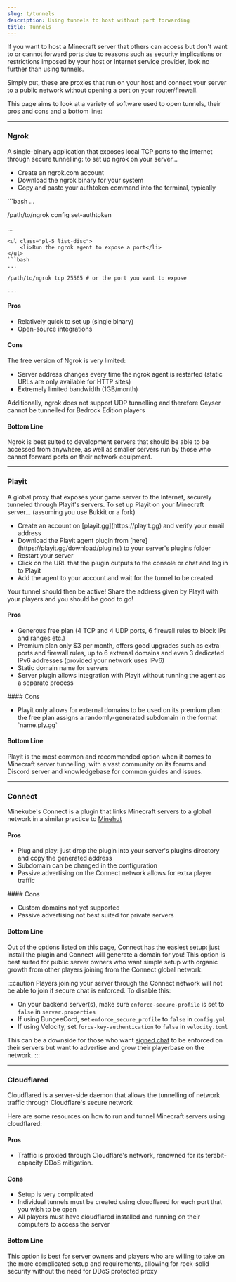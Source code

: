 ```yaml
---
slug: t/tunnels
description: Using tunnels to host without port forwarding
title: Tunnels
---
```



If you want to host a Minecraft server that others can access but don't want to or cannot forward ports due to reasons such as security implications or restrictions imposed by your host or Internet service provider, look no further than using tunnels.

Simply put, these are proxies that run on your host and connect your server to a public network without opening a port on your router/firewall.

This page aims to look at a variety of software used to open tunnels, their pros and cons and a bottom line:

---

### Ngrok

A single-binary application that exposes local TCP ports to the internet through secure tunnelling: to set up ngrok on your server...
<ul class="pl-5 list-disc">
    <li>Create an ngrok.com account</li>
    <li>Download the ngrok binary for your system</li>
    <li>Copy and paste your authtoken command into the terminal, typically</li>
</ul>
```bash
...

/path/to/ngrok config set-authtoken <token>

...
```
<ul class="pl-5 list-disc">
    <li>Run the ngrok agent to expose a port</li>
</ul>
```bash
...

/path/to/ngrok tcp 25565 # or the port you want to expose

...
```

#### Pros
<ul class="pl-5 list-disc">
    <li>Relatively quick to set up (single binary)</li>
    <li>Open-source integrations</li>
</ul>

#### Cons

The free version of Ngrok is very limited:
<ul class="pl-5 list-disc">
    <li>Server address changes every time the ngrok agent is restarted (static URLs are only available for HTTP sites)</li>
    <li>Extremely limited bandwidth (1GB/month)</li>
</ul>

Additionally, ngrok does not support UDP tunnelling and therefore Geyser cannot be tunnelled for Bedrock Edition players

#### Bottom Line

Ngrok is best suited to development servers that should be able to be accessed from anywhere, as well as smaller servers run by those who cannot forward ports on their network equipment.

<LinkCard
  title="Website"
  href="https://ngrok.com"
/>

---

### Playit

A global proxy that exposes your game server to the Internet, securely tunneled through Playit's servers. To set up Playit on your Minecraft server... (assuming you use Bukkit or a fork)
<ul class="pl-5 list-disc">
    <li>Create an account on [playit.gg](https://playit.gg) and verify your email address</li>
    <li>Download the Playit agent plugin from [here](https://playit.gg/download/plugins) to your server's plugins folder</li>
    <li>Restart your server</li>
    <li>Click on the URL that the plugin outputs to the console or chat and log in to Playit</li>
    <li>Add the agent to your account and wait for the tunnel to be created</li>
</ul>
Your tunnel should then be active! Share the address given by Playit with your players and you should be good to go!

#### Pros
<ul class="pl-5 list-disc">
    <li>Generous free plan (4 TCP and 4 UDP ports, 6 firewall rules to block IPs and ranges etc.)</li>
    <li>Premium plan only $3 per month, offers good upgrades such as extra ports and firewall rules, up to 6 external domains and even 3 dedicated IPv6 addresses (provided your network uses IPv6)</li>
    <li>Static domain name for servers</li>
    <li>Server plugin allows integration with Playit without running the agent as a separate process</li>
</ul>
#### Cons
<ul class="pl-5 list-disc">
    <li>Playit only allows for external domains to be used on its premium plan: the free plan assigns a randomly-generated subdomain in the format `name.ply.gg`</li>
</ul>

#### Bottom Line

Playit is the most common and recommended option when it comes to Minecraft server tunnelling, with a vast community on its forums and Discord server and knowledgebase for common guides and issues.

<LinkCard
  title="Website"
  href="https://playit.gg"
/>

---

### Connect

Minekube's Connect is a plugin that links Minecraft servers to a global network in a similar practice to [Minehut](https://minehut.com)

#### Pros
<ul class="pl-5 list-disc">
    <li>Plug and play: just drop the plugin into your server's plugins directory and copy the generated address</li>
    <li>Subdomain can be changed in the configuration</li>
    <li>Passive advertising on the Connect network allows for extra player traffic</li>
</ul>
#### Cons
<ul class="pl-5 list-disc">
    <li>Custom domains not yet supported</li>
    <li>Passive advertising not best suited for private servers</li>
</ul>

#### Bottom Line

Out of the options listed on this page, Connect has the easiest setup: just install the plugin and Connect will generate a domain for you!
This option is best suited for public server owners who want simple setup with organic growth from other players joining from the Connect global network.

:::caution
Players joining your server through the Connect network will not be able to join if secure chat is enforced. To disable this:

- On your backend server(s), make sure `enforce-secure-profile` is set to `false` in `server.properties`   
- If using BungeeCord, set `enforce_secure_profile` to `false` in `config.yml`
- If using Velocity, set `force-key-authentication` to `false` in `velocity.toml`

This can be a downside for those who want [signed chat](/t/signed-chat) to be enforced on their servers but want to advertise and grow their playerbase on the network.
:::

<LinkCard
  title="Website"
  href="https://connect.minekube.com/"
/>

---

### Cloudflared

Cloudflared is a server-side daemon that allows the tunnelling of network traffic through Cloudflare's secure network

Here are some resources on how to run and tunnel Minecraft servers using cloudflared:
 <CardGrid>
  <LinkCard title="Cloudflare Community" href="https://community.cloudflare.com/t/would-i-be-able-to-use-cloudflare-tunnel-to-host-a-minecraft-server/383942" />
  <LinkCard title="Cyb3r Jak3" href="https://blog.cyberjake.xyz/post/2022-03-26-cloudflared-minecraft/" />
</CardGrid>


#### Pros
<ul class="pl-5 list-disc">
    <li>Traffic is proxied through Cloudflare's network, renowned for its terabit-capacity DDoS mitigation.</li>
</ul>

#### Cons
<ul class="pl-5 list-disc">
    <li>Setup is very complicated</li>
    <li>Individual tunnels must be created using cloudflared for each port that you wish to be open</li>
    <li>All players must have cloudflared installed and running on their computers to access the server</li>
</ul>

#### Bottom Line

This option is best for server owners and players who are willing to take on the more complicated setup and requirements, allowing for rock-solid security without the need for DDoS protected proxy

<LinkCard
  title="Developer Docs"
  href="https://developers.cloudflare.com/cloudflare-one/connections/connect-networks/downloads/"
/>